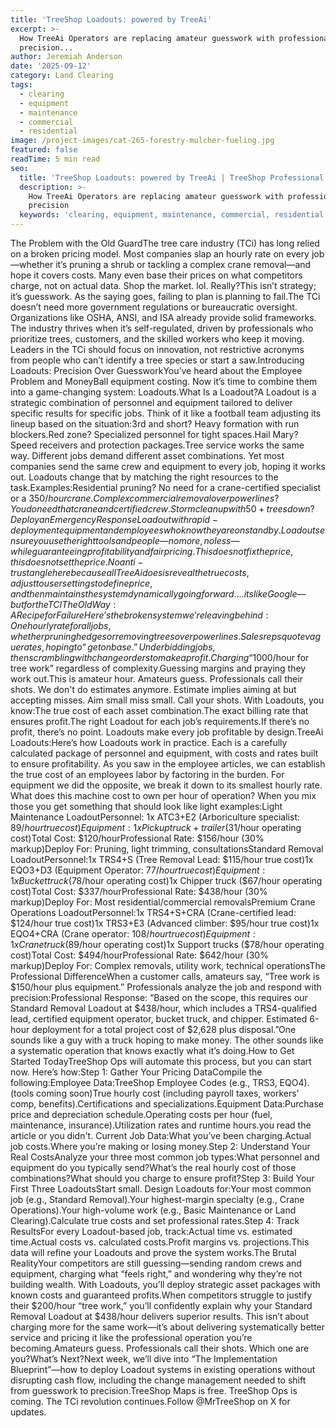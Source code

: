 ```yaml
---
title: 'TreeShop Loadouts: powered by TreeAi'
excerpt: >-
  How TreeAi Operators are replacing amateur guesswork with professional
  precision...
author: Jeremiah Anderson
date: '2025-09-12'
category: Land Clearing
tags:
  - clearing
  - equipment
  - maintenance
  - commercial
  - residential
image: /project-images/cat-265-forestry-mulcher-fueling.jpg
featured: false
readTime: 5 min read
seo:
  title: 'TreeShop Loadouts: powered by TreeAi | TreeShop Professional Services'
  description: >-
    How TreeAi Operators are replacing amateur guesswork with professional
    precision
  keywords: 'clearing, equipment, maintenance, commercial, residential'
---
```

The Problem with the Old GuardThe tree care industry (TCi) has long relied on a broken pricing model. Most companies slap an hourly rate on every job—whether it’s pruning a shrub or tackling a complex crane removal—and hope it covers costs. Many even base their prices on what competitors charge, not on actual data. Shop the market. lol. Really?This isn’t strategy; it’s guesswork. As the saying goes, failing to plan is planning to fail.The TCi doesn’t need more government regulations or bureaucratic oversight. Organizations like OSHA, ANSI, and ISA already provide solid frameworks. The industry thrives when it’s self-regulated, driven by professionals who prioritize trees, customers, and the skilled workers who keep it moving. Leaders in the TCi should focus on innovation, not restrictive acronyms from people who can’t identify a tree species or start a saw.Introducing Loadouts: Precision Over GuessworkYou’ve heard about the Employee Problem and MoneyBall equipment costing. Now it’s time to combine them into a game-changing system: Loadouts.What Is a Loadout?A Loadout is a strategic combination of personnel and equipment tailored to deliver specific results for specific jobs. Think of it like a football team adjusting its lineup based on the situation:3rd and short? Heavy formation with run blockers.Red zone? Specialized personnel for tight spaces.Hail Mary? Speed receivers and protection packages.Tree service works the same way. Different jobs demand different asset combinations. Yet most companies send the same crew and equipment to every job, hoping it works out. Loadouts change that by matching the right resources to the task.Examples:Residential pruning? No need for a crane-certified specialist or a $350/hour crane.Complex commercial removal over power lines? You do need that crane and certified crew.Storm cleanup with 50+ trees down? Deploy an Emergency Response Loadout with rapid-deployment equipment and employees who know they are on standby.Loadouts ensure you use the right tools and people—no more, no less—while guaranteeing profitability and fair pricing. This does not fix the price, this does not set the price. No anti-trust angle here because all TreeAi does is reveal the true costs, adjust to user settings to define price, and then maintains the system dynamically going forward....its like Google— but for the TCI The Old Way: A Recipe for FailureHere’s the broken system we’re leaving behind:One hourly rate for all jobs, whether pruning hedges or removing trees over power lines.Sales reps quote vague rates, hoping to “get on base.”Underbidding jobs, then scrambling with change orders to make a profit.Charging “$1000/hour for tree work” regardless of complexity.Guessing margins and praying they work out.This is amateur hour. Amateurs guess. Professionals call their shots. We don't do estimates anymore. Estimate implies aiming at but accepting misses. Aim small miss small. Call your shots. With Loadouts, you know:The true cost of each asset combination.The exact billing rate that ensures profit.The right Loadout for each job’s requirements.If there’s no profit, there’s no point. Loadouts make every job profitable by design.TreeAi Loadouts:Here’s how Loadouts work in practice. Each is a carefully calculated package of personnel and equipment, with costs and rates built to ensure profitability. As you saw in the employee articles, we can establish the true cost of an employees labor by factoring in the burden. For equipment we did the opposite, we break it down to its smallest hourly rate. What does this machine cost to own per hour of operation? When you mix those you get something that should look like light examples:Light Maintenance LoadoutPersonnel: 1x ATC3+E2 (Arboriculture specialist: $89/hour true cost)Equipment: 1x Pickup truck + trailer ($31/hour operating cost)Total Cost: $120/hourProfessional Rate: $156/hour (30% markup)Deploy For: Pruning, light trimming, consultationsStandard Removal LoadoutPersonnel:1x TRS4+S (Tree Removal Lead: $115/hour true cost)1x EQO3+D3 (Equipment Operator: $77/hour true cost)Equipment:1x Bucket truck ($78/hour operating cost)1x Chipper truck ($67/hour operating cost)Total Cost: $337/hourProfessional Rate: $438/hour (30% markup)Deploy For: Most residential/commercial removalsPremium Crane Operations LoadoutPersonnel:1x TRS4+S+CRA (Crane-certified lead: $124/hour true cost)1x TRS3+E3 (Advanced climber: $95/hour true cost)1x EQO4+CRA (Crane operator: $108/hour true cost)Equipment:1x Crane truck ($89/hour operating cost)1x Support trucks ($78/hour operating cost)Total Cost: $494/hourProfessional Rate: $642/hour (30% markup)Deploy For: Complex removals, utility work, technical operationsThe Professional DifferenceWhen a customer calls, amateurs say, “Tree work is $150/hour plus equipment.” Professionals analyze the job and respond with precision:Professional Response: “Based on the scope, this requires our Standard Removal Loadout at $438/hour, which includes a TRS4-qualified lead, certified equipment operator, bucket truck, and chipper. Estimated 6-hour deployment for a total project cost of $2,628 plus disposal.”One sounds like a guy with a truck hoping to make money. The other sounds like a systematic operation that knows exactly what it’s doing.How to Get Started TodayTreeShop Ops will automate this process, but you can start now. Here’s how:Step 1: Gather Your Pricing DataCompile the following:Employee Data:TreeShop Employee Codes (e.g., TRS3, EQO4). (tools coming soon)True hourly cost (including payroll taxes, workers’ comp, benefits).Certifications and specializations.Equipment Data:Purchase price and depreciation schedule.Operating costs per hour (fuel, maintenance, insurance).Utilization rates and runtime hours.you read the article or you didn't. Current Job Data:What you’ve been charging.Actual job costs.Where you’re making or losing money.Step 2: Understand Your Real CostsAnalyze your three most common job types:What personnel and equipment do you typically send?What’s the real hourly cost of those combinations?What should you charge to ensure profit?Step 3: Build Your First Three LoadoutsStart small. Design Loadouts for:Your most common job (e.g., Standard Removal).Your highest-margin specialty (e.g., Crane Operations).Your high-volume work (e.g., Basic Maintenance or Land Clearing).Calculate true costs and set professional rates.Step 4: Track ResultsFor every Loadout-based job, track:Actual time vs. estimated time.Actual costs vs. calculated costs.Profit margins vs. projections.This data will refine your Loadouts and prove the system works.The Brutal RealityYour competitors are still guessing—sending random crews and equipment, charging what “feels right,” and wondering why they’re not building wealth. With Loadouts, you’ll deploy strategic asset packages with known costs and guaranteed profits.When competitors struggle to justify their $200/hour “tree work,” you’ll confidently explain why your Standard Removal Loadout at $438/hour delivers superior results. This isn’t about charging more for the same work—it’s about delivering systematically better service and pricing it like the professional operation you’re becoming.Amateurs guess. Professionals call their shots. Which one are you?What’s Next?Next week, we’ll dive into “The Implementation Blueprint”—how to deploy Loadout systems in existing operations without disrupting cash flow, including the change management needed to shift from guesswork to precision.TreeShop Maps is free. TreeShop Ops is coming. The TCi revolution continues.Follow @MrTreeShop on X for updates.
